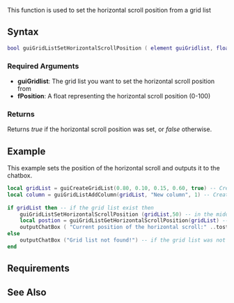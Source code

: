 {{client function}}
This function is used to set the horizontal scroll position from a grid list

==Syntax==
<syntaxhighlight lang="lua">
bool guiGridListSetHorizontalScrollPosition ( element guiGridlist, float fPosition )
</syntaxhighlight>

===Required Arguments===
*'''guiGridlist''': The grid list you want to set the horizontal scroll position from
*'''fPosition''': A float representing the horizontal scroll position (0-100)

===Returns===
Returns ''true'' if the horizontal scroll position was set, or ''false'' otherwise.

==Example==
This example sets the position of the horizontal scroll and outputs it to the chatbox.
<syntaxhighlight lang="lua">
local gridList = guiCreateGridList(0.80, 0.10, 0.15, 0.60, true) -- Create the grid list
local column = guiGridListAddColumn(gridList, "New column", 1) -- Create a new column in the grid list
 
if gridList then -- if the grid list exist then
    guiGridListSetHorizontalScrollPosition (gridList,50) -- in the middle
    local postion = guiGridListGetHorizontalScrollPosition(gridList) -- get the horizontal scroll position
    outputChatBox ( "Current position of the horizontal scroll:" ..tostring(position).. "%" ) -- output to the chatbox
else 
    outputChatBox ("Grid list not found!") -- if the grid list was not found
end
</syntaxhighlight>

==Requirements==
{{Requirements|n/a|1.3.2}}


==See Also==
{{GUI_functions}}